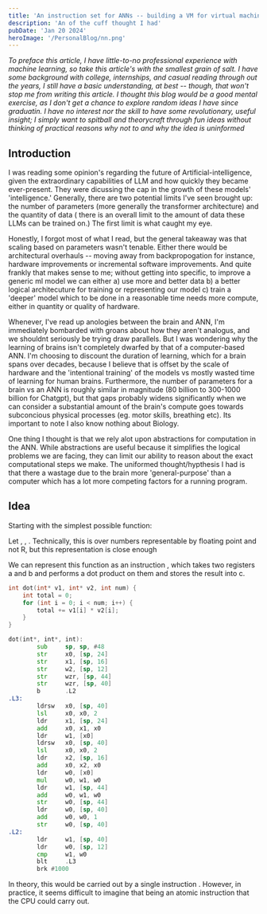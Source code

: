 ```yaml
---
title: 'An instruction set for ANNs -- building a VM for virtual machines'
description: 'An of the cuff thought I had'
pubDate: 'Jan 20 2024'
heroImage: '/PersonalBlog/nn.png'
---
```



<i>To preface this article, I have little-to-no professional experience with machine learning, so take
this article's with the smallest grain of salt. I have some background with college, internships,
and casual reading through out the years, I still have a basic understanding, at best -- though,
that won't stop me from writing this article. I thought this blog would be a good mental exercise,
as I don't get a chance to explore random ideas I have since graduatin.  I have no interest nor the
skill to have some revolutionary, useful insight; I simply want to spitball and theorycraft
through fun ideas without thinking of practical reasons why not to and why the idea is uninformed</i>

## Introduction

I was reading some opinion's regarding the future of Artificial-intelligence, given the
extraordinary capabilities of LLM and how quickly they became ever-present. They were dicussing
the cap in the growth of these models' 'intelligence.' Generally, there are two potential limits I've seen
brought up: the number of parameters (more generally the transformer architecture)  and the quantity of data (
there is an overall limit to the amount of data these LLMs can be trained on.) The first limit is what
caught my eye.

Honestly, I forgot most of what I read, but the general takeaway was that scaling based on parameters wasn't
tenable. Either there would be architectural overhauls -- moving away from backpropogation for instance, hardware
improvements or incremental software improvements. And quite frankly that makes sense to me; without getting into specific,
to improve a generic ml model we can either a) use more and better data b) a better logical architecuture for training or
representing our model c) train a 'deeper' model which to be done in a reasonable time needs more compute, either in quantity
or quality of hardware.

Whenever, I've read up anologies between the brain and ANN, I'm immediately bombarded with groans about how they aren't analogus,
and we shouldnt seriously be trying draw parallels. But I was wondering why the learning of brains isn't completely
dwarfed by that of a computer-based ANN. I'm choosing to discount the duration of learning, which for a brain spans over decades,
because I believe that is offset by the scale of hardware and the 'intentional training' of the models vs mostly wasted time of
learning for human brains. Furthermore, the number of parameters for a brain vs an ANN is roughly similar in magnitude (80 billion to
300-1000 billion for Chatgpt), but that gaps probably widens significantly when we can consider a substantial amount of the brain's
compute goes towards subconcious physical processes (eg. motor skills, breathing etc). Its important to note I also know nothing about
Biology.

One thing I thought is that we rely alot upon abstractions for computation in the ANN. While abstractions are useful because
it simplifies the logical problems we are facing, they can limit our ability to reason about the exact computational steps we make.
The uniformed thought/hypthesis I had is that there a wastage due to the brain more 'general-purpose' than a computer which has a lot
more competing factors for a running program.

## Idea

Starting with the simplest possible function: 

Let <Latex formula='w,x \in \R^n'/>, <Latex formula='b \in \R'/>, <Latex formula='f:R \to R \in C^{-1}(\R)'/>. Technically, this is over
numbers representable by floating point and not R, but this representation is close enough

<Latex formula={f1}/>

We can represent this function as an instruction <Latex formula='dot\space a \space b \space c'/>, which takes two registers a and b
and performs a dot product on them and stores the result into c.

```cpp
int dot(int* v1, int* v2, int num) {
    int total = 0;
    for (int i = 0; i < num; i++) {
        total += v1[i] * v2[i];
    }
}
```

```asm
dot(int*, int*, int):
        sub     sp, sp, #48
        str     x0, [sp, 24]
        str     x1, [sp, 16]
        str     w2, [sp, 12]
        str     wzr, [sp, 44]
        str     wzr, [sp, 40]
        b       .L2
.L3:
        ldrsw   x0, [sp, 40]
        lsl     x0, x0, 2
        ldr     x1, [sp, 24]
        add     x0, x1, x0
        ldr     w1, [x0]
        ldrsw   x0, [sp, 40]
        lsl     x0, x0, 2
        ldr     x2, [sp, 16]
        add     x0, x2, x0
        ldr     w0, [x0]
        mul     w0, w1, w0
        ldr     w1, [sp, 44]
        add     w0, w1, w0
        str     w0, [sp, 44]
        ldr     w0, [sp, 40]
        add     w0, w0, 1
        str     w0, [sp, 40]
.L2:
        ldr     w1, [sp, 40]
        ldr     w0, [sp, 12]
        cmp     w1, w0
        blt     .L3
        brk #1000
```

In theory, this would be carried out by a single instruction <Latex formula='dot\space a \space b \space c'/>. However, in practice, it seems
difficult to imagine that being an atomic instruction that the CPU could carry out.